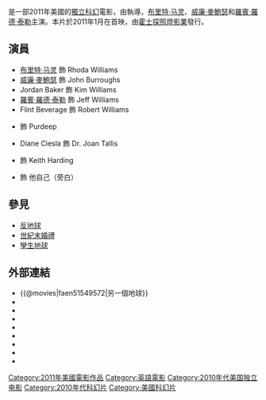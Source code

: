 {{expand|time=2016-06-14T05:49:11+00:00}}
{{noteTA
|T=zh-cn:另一个地球;zh-hk:平行異空;zh-mo:平行異空;zh-tw:另一個地球;
|G1=Movie
|1=zh-cn:另一个地球;zh-hk:平行異空;zh-mo:平行異空;zh-tw:另一個地球;
|2=zh-cn:忧郁症;zh-hk:世紀末婚禮;zh-tw:驚悚末日;
}}
{{Infobox Film
| name               = 另一個地球
| original_name      = ''{{lang|en|Another Earth}}''
<!-- 因文件已删，故注解：| image              = Another Earth poster.jpg -->
| caption            = 電影海報
| director           = {{link-en|邁可·卡希爾|Mike Cahill (director)}}
| producer           = Hunter Gray<br />邁可·卡希爾<br />[[布里特·马灵|布里特·马灵]]<br />Nicholas Shumaker
| writer             = 邁可·卡希爾<br />布里特·马灵
| starring           = [[布里特·马灵|布里特·马灵]]<br />[[威廉·麥鮑瑟|威廉·麥鮑瑟]]
| music              = {{link-en|Fall On Your Sword|Fall On Your Sword}}
| cinematography     = 邁可·卡希爾
| editing            = 邁可·卡希爾
| production_company = Artists Public Domain
| distributor        = [[霍士探照燈影業|霍士探照燈影業]]
| released           = {{Film date|2011|1|24|[[辛丹斯電影節|辛丹斯電影節]]|2011|07|22|美國}}
| runtime            = 92分鐘
| country            = 美國
| language           = [[英語|英語]]
| budget             = $100,000
| gross              = $1,800,000
| cn_name            = 另一个地球
| hk_name            = 平行異空
| tw_name            = 另一個地球
}}
{{作品名稱|name=''Another Earth''|hk=平行異空|tw=另一個地球|equiv-cn=tw}}是一部2011年美國的[[獨立電影|獨立]][[科幻|科幻]]電影，由{{link-en|邁可·卡希爾|Mike Cahill (director)}}執導，[[布里特·马灵|布里特·马灵]]、[[威廉·麥鮑瑟|威廉·麥鮑瑟]]和[[羅賓·羅德·泰勒|羅賓·羅德·泰勒]]主演。本片於2011年1月在{{link-en|2011年辛丹斯電影節|2011 Sundance Film Festival|第27屆辛丹斯電影節}}首映，由[[霍士探照燈影業|霍士探照燈影業]]發行。

== 演員 ==
* [[布里特·马灵|布里特·马灵]] 飾 Rhoda Williams
* [[威廉·麥鮑瑟|威廉·麥鮑瑟]] 飾 John Burroughs
* Jordan Baker 飾 Kim Williams
* [[羅賓·羅德·泰勒|羅賓·羅德·泰勒]] 飾 Jeff Williams
* Flint Beverage 飾 Robert Williams
* {{link-en|庫瑪·帕拉納|Kumar Pallana}} 飾 Purdeep
* Diane Ciesla 飾 Dr. Joan Tallis
* {{link-en|魯伯特·雷德|Rupert Reid}} 飾 Keith Harding
* {{link-en|理查德·E·貝倫森|Richard E. Berendzen|理查德·貝倫森}} 飾 他自己（旁白）

== 參見 ==
* [[反地球|反地球]]
* [[世紀末婚禮|世紀末婚禮]]
* [[孿生地球|孿生地球]]

== 外部連結 ==
*{{@movies|faen51549572|另一個地球}}
*{{douban|title=另一个地球}}
*{{Mtime|140424|另一个地球}}
*{{Amg movie|531434|-{zh:另一個地球;zh-hans:另一个地球;zh-hant:另一個地球;zh-hk:平行異空;zh-mo:平行異空;zh-tw:另一個地球;}-}}
*{{rotten-tomatoes|another_earth|-{zh:另一個地球;zh-hans:另一个地球;zh-hant:另一個地球;zh-hk:平行異空;zh-mo:平行異空;zh-tw:另一個地球;}-}}
*{{mojo title|anotherearth|-{zh:另一個地球;zh-hans:另一个地球;zh-hant:另一個地球;zh-hk:平行異空;zh-mo:平行異空;zh-tw:另一個地球;}-}}
*{{Tcmdb title|833905|-{zh:另一個地球;zh-hans:另一个地球;zh-hant:另一個地球;zh-hk:平行異空;zh-mo:平行異空;zh-tw:另一個地球;}-}}
*{{metacritic film|another-earth|-{zh:另一個地球;zh-hans:另一个地球;zh-hant:另一個地球;zh-hk:平行異空;zh-mo:平行異空;zh-tw:另一個地球;}-}}
*{{imdb title|1549572|-{zh:另一個地球;zh-hans:另一个地球;zh-hant:另一個地球;zh-hk:平行異空;zh-mo:平行異空;zh-tw:另一個地球;}-}}

[[Category:2011年美國電影作品|Category:2011年美國電影作品]]
[[Category:英語電影|Category:英語電影]]
[[Category:2010年代美国独立电影|Category:2010年代美国独立电影]]
[[Category:2010年代科幻片|Category:2010年代科幻片]]
[[Category:美國科幻片|Category:美國科幻片]]